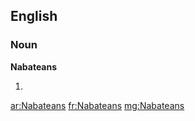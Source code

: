 ==English==

===Noun===
'''Nabateans'''

# {{plural of|[[Nabatean]]}}

[[ar:Nabateans]]
[[fr:Nabateans]]
[[mg:Nabateans]]